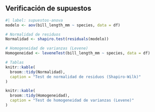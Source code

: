 ## Verificación de supuestos

```r
#| label: supuestos-anova
modelo <- aov(bill_length_mm ~ species, data = df)                                  

# Normalidad de residuos
Normalidad <- shapiro.test(residuals(modelo))

# Homogeneidad de varianzas (Levene)
Homogeneidad <- leveneTest(bill_length_mm ~ species, data = df)

# Tablas
knitr::kable(
  broom::tidy(Normalidad),
  caption = "Test de normalidad de residuos (Shapiro-Wilk)"
)

knitr::kable(
  broom::tidy(Homogeneidad),
  caption = "Test de homogeneidad de varianzas (Levene)"
)

```

